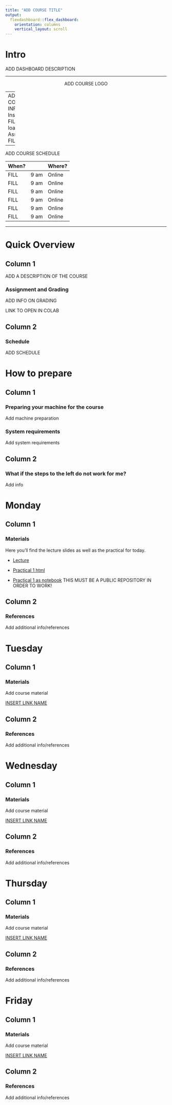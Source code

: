 ```yaml
---
title: "ADD COURSE TITLE"
output: 
  flexdashboard::flex_dashboard:
    orientation: columns
    vertical_layout: scroll
---
```


# Intro {.sidebar}
ADD DASHBOARD DESCRIPTION

---

<center>
ADD COURSE LOGO
</center>

---
ADD COURSE INFO
Instructor: FILL   
Study load: FILL   
Assessment: FILL   


---

ADD COURSE SCHEDULE

|  When?  |      | Where? |
|:--------|:-----|:-------|
|  FILL   | 9 am | Online |
|  FILL   | 9 am | Online |
|  FILL   | 9 am | Online |
|  FILL   | 9 am | Online |
|  FILL   | 9 am | Online |
|  FILL   | 9 am | Online |

---



# Quick Overview

## Column 1

ADD A DESCRIPTION OF THE COURSE

### Assignment and Grading

ADD INFO ON GRADING


LINK TO OPEN IN COLAB


## Column 2

### Schedule
ADD SCHEDULE



# How to prepare

## Column 1

### Preparing your machine for the course

Add machine preparation

### System requirements

Add system requirements

## Column 2

### What if the steps to the left do not work for me?

Add info

# Monday
## Column 1

### Materials

Here you'll find the lecture slides as well as the practical for today.

- [Lecture](monday/Lectures/Lecture 1.pptx)

- [Practical 1 html](monday/Practicals/Practical 1.html) 
- [Practical 1 as notebook](https://colab.research.google.com/github/Goorbergh/applied_tm/blob/main/monday/Practicals/Practical%201.ipynb)  THIS MUST BE A PUBLIC REPOSITORY IN ORDER TO WORK!


## Column 2

### References

Add additional info/references

# Tuesday
## Column 1

### Materials

Add course material

[INSERT LINK NAME](INSERT FILE PATH)


## Column 2

### References

Add additional info/references

# Wednesday
## Column 1

### Materials

Add course material

[INSERT LINK NAME](INSERT FILE PATH)


## Column 2

### References

Add additional info/references

# Thursday
## Column 1

### Materials

Add course material

[INSERT LINK NAME](INSERT FILE PATH)


## Column 2

### References

Add additional info/references

# Friday
## Column 1

### Materials

Add course material

[INSERT LINK NAME](INSERT FILE PATH)


## Column 2

### References

Add additional info/references

